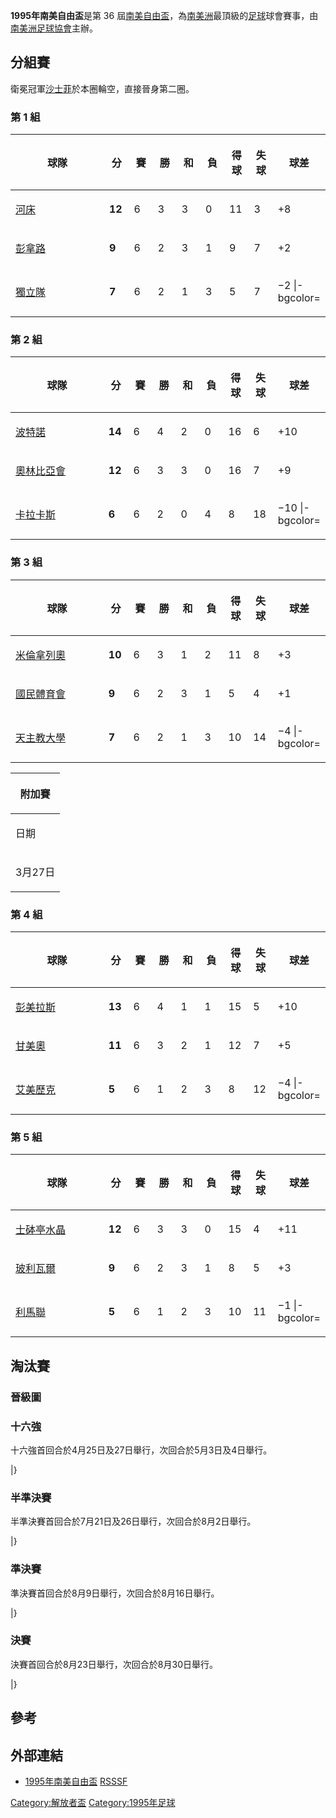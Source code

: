 {{Infobox 國際足球賽事賽季
| tourney_name          = 南美自由盃
| year                  = 1995
| other_titles          = 1995 Copa Libertadores de América
| image                 = 
| size                  = 
| caption               = 
| edition               = 36
| defending_champ_other = {{flagicon|ARG}} [[貝萊斯沙士菲體育會|沙士菲]]
| dates                 = 1995年2月8日–8月30日
| num_teams             = 21 隊
| associations          = 10
| champion_other        = {{flagicon|BRA}} [[甘美奧阿雷格里港足球會|甘美奧]]
| count                 = 2
| second_other          = {{flagicon|COL}} [[民族競技|國民體育會]]
| matches               = 91
| goals                 = 279
| attendance            = 
| top_scorer            = {{flagicon|BRA}} {{link-en|馬里奧·查度|Mário Jardel}}（12 球）
| player                = 
| prevseason            = [[1994年南美自由盃|1994]]
| nextseason            = [[1996年南美自由盃|1996]]
}}

'''1995年南美自由盃'''是第 36 屆[[南美自由盃|南美自由盃]]，為[[南美洲|南美洲]]最頂級的[[足球|足球]]球會賽事，由[[南美洲足球協會|南美洲足球協會]]主辦。

==分組賽==
衛冕冠軍[[貝萊斯沙士菲體育會|沙士菲]]於本圈輪空，直接晉身第二圈。

===第 1 組===
{| class="wikitable" style="text-align: center;"
|-
!width="190"|球隊
!width="25"|分
!width="25"|賽
!width="25"|勝
!width="25"|和
!width="25"|負
!width="25"|得球
!width="25"|失球
!width="25"|球差
|-bgcolor=ccffcc
|style="text-align:left;"|{{flagicon|ARG}} [[河床體育會|河床]]
|'''12'''||6||3||3||0||11||3||+8 
|-bgcolor=#CCFFCC
|style="text-align:left;"|{{flagicon|URU}} [[佩那羅爾足球俱樂部|彭拿路]]
|'''9'''||6||2||3||1||9||7||+2
|-bgcolor=#CCFFCC
|style="text-align:left;"|{{flagicon|ARG}} [[獨立競技俱樂部|獨立隊]]
|'''7'''||6||2||1||3||5||7||−2
|-bgcolor=
|style="text-align:left;"|{{flagicon|URU}} [[塞羅競技俱樂部|切洛]]
|'''4'''||6||1||1||4||5||13||−8
|}

===第 2 組===

{| class="wikitable" style="text-align: center;"
|-
!width="190"|球隊
!width="25"|分
!width="25"|賽
!width="25"|勝
!width="25"|和
!width="25"|負
!width="25"|得球
!width="25"|失球
!width="25"|球差
|-bgcolor=#CCFFCC
|style="text-align:left;"|{{flagicon|PAR}} [[波特諾山丘|波特諾]]
|'''14'''||6||4||2||0||16||6||+10
|-bgcolor=#CCFFCC
|style="text-align:left;"|{{flagicon|PAR}} [[奥林匹亞俱樂部|奧林比亞會]]
|'''12'''||6||3||3||0||16||7||+9
|-bgcolor=#CCFFCC
|style="text-align:left;"|{{flagicon|VEN|1930}} [[加拉加斯足球俱樂部|卡拉卡斯]]
|'''6'''||6||2||0||4||8||18||−10
|-bgcolor=
|style="text-align:left;"|{{flagicon|VEN|1930}} [[圖積蘭奴斯足球會|圖積蘭奴斯]]
|'''1'''||6||0||1||5||8||17||−9
|}

===第 3 組===

{| class="wikitable" style="text-align: center;"
|-
!width="190"|球隊
!width="25"|分
!width="25"|賽
!width="25"|勝
!width="25"|和
!width="25"|負
!width="25"|得球
!width="25"|失球
!width="25"|球差
|-bgcolor=#CCFFCC
|style="text-align:left;"|{{flagicon|COL}} [[百萬富翁足球俱樂部|米倫拿列奧]]
|'''10'''||6||3||1||2||11||8||+3
|-bgcolor=#CCFFCC
|style="text-align:left;"|{{flagicon|COL}} [[民族競技|國民體育會]]
|'''9'''||6||2||3||1||5||4||+1
|-bgcolor=#CCFFCC
|style="text-align:left;"|{{flagicon|CHI}} [[天主教大學競技俱樂部|天主教大學]]
|'''7'''||6||2||1||3||10||14||−4
|-bgcolor=
|style="text-align:left;"|{{flagicon|CHI}} [[智利大學足球俱樂部|智利大學]]
|'''7'''||6||2||1||3||7||7||0
|}

{| class="wikitable"
!colspan=5|附加賽
|-
! 日期 !! 城市 !! 主隊 !! 分數 !! 客隊
|- align=center bgcolor=#F5FAFF
|3月27日
|[[聖地亞哥-德智利|聖地亞哥]]
|style="text-align:right;"|[[智利大學足球俱樂部|智利大學]] {{flagicon|CHI}}
|1–4
|style="text-align:left;"|{{flagicon|CHI}} [[天主教大學競技俱樂部|天主教大學]]
|}

===第 4 組===

{| class="wikitable" style="text-align: center;"
|-
!width="190"|球隊
!width="25"|分
!width="25"|賽
!width="25"|勝
!width="25"|和
!width="25"|負
!width="25"|得球
!width="25"|失球
!width="25"|球差
|-bgcolor=#CCFFCC
|style="text-align:left;"|{{flagicon|BRA}} [[彭美拉斯足球會|彭美拉斯]]
|'''13'''||6||4||1||1||15||5||+10
|-bgcolor=#CCFFCC
|style="text-align:left;"|{{flagicon|BRA}} [[甘美奧阿雷格里港足球會|甘美奧]]
|'''11'''||6||3||2||1||12||7||+5
|-bgcolor=#CCFFCC
|style="text-align:left;"|{{flagicon|ECU}} [[埃梅萊克體育俱樂部|艾美歷克]]
|'''5'''||6||1||2||3||8||12||−4
|-bgcolor=
|style="text-align:left;"|{{flagicon|ECU}} [[國家體育會|國家體育會]]
|'''4'''||6||1||1||4||3||14||−11
|}

===第 5 組===

{| class="wikitable" style="text-align: center;"
|-
!width="190"|球隊
!width="25"|分
!width="25"|賽
!width="25"|勝
!width="25"|和
!width="25"|負
!width="25"|得球
!width="25"|失球
!width="25"|球差
|-bgcolor=#CCFFCC
|style="text-align:left;"|{{flagicon|PER}} [[士砵亭水晶|士砵亭水晶]]
|'''12'''||6||3||3||0||15||4||+11
|-bgcolor=#CCFFCC
|style="text-align:left;"|{{flagicon|BOL}} [[玻利瓦爾俱樂部|玻利瓦爾]]
|'''9'''||6||2||3||1||8||5||+3
|-bgcolor=#CCFFCC
|style="text-align:left;"|{{flagicon|PER}} [[利馬聯|利馬聯]]
|'''5'''||6||1||2||3||10||11||−1
|-bgcolor=
|style="text-align:left;"|{{flagicon|BOL}} [[喬治維爾斯特爾曼俱樂部|威斯特曼]]
|'''5'''||6||1||2||3||6||19||−13
|}

==淘汰賽==

===晉級圖===
{{16TeamBracket-2Leg | RD1=十六強
| RD2=半準決賽
| RD3=準決賽
| RD4=決賽
| group1=
| group2=
| group3=
| RD1-team01={{flagicon|ECU}} '''[[埃梅萊克體育俱樂部|艾美歷克]]'''{{pso}}
| RD1-score01-1=2
| RD1-score01-2=0
| RD1-score01-agg=2 {{small|(5)}}
| RD1-team02={{flagicon|PAR}} [[波特諾山丘|波特諾]]
| RD1-score02-1=0
| RD1-score02-2=2
| RD1-score02-agg=2 {{small|(4)}}
| RD1-team03={{flagicon|VEN}} [[加拉加斯足球俱樂部|卡拉卡斯]]
| RD1-score03-1=2
| RD1-score03-2=3
| RD1-score03-agg=5
| RD1-team04={{flagicon|PER}} '''[[士砵亭水晶|士砵亭水晶]]
| RD1-score04-1=2
| RD1-score04-2=6
| RD1-score04-agg=8
| RD1-team05={{flagicon|PAR}} [[奥林匹亞俱樂部|奧林比亞會]]
| RD1-score05-1=0
| RD1-score05-2=0
| RD1-score05-agg=0
| RD1-team06={{flagicon|BRA}} '''[[甘美奧阿雷格里港足球會|甘美奧]]
| RD1-score06-1=3
| RD1-score06-2=2
| RD1-score06-agg=5
| RD1-team07={{flagicon|BOL}} [[玻利瓦爾俱樂部|玻利瓦爾]]
| RD1-score07-1=1
| RD1-score07-2=0
| RD1-score07-agg=1
| RD1-team08={{flagicon|BRA}} '''[[彭美拉斯足球會|彭美拉斯]]
| RD1-score08-1=0
| RD1-score08-2=3
| RD1-score08-agg=3
| RD1-team09={{flagicon|COL}} '''[[民族競技|國民體育會]]
| RD1-score09-1=3
| RD1-score09-2=3
| RD1-score09-agg=6
| RD1-team10={{flagicon|URU}} [[佩那羅爾足球俱樂部|彭拿路]]
| RD1-score10-1=1
| RD1-score10-2=1
| RD1-score10-agg=2
| RD1-team11={{flagicon|PER}} [[利馬聯|利馬聯]]
| RD1-score11-1=1
| RD1-score11-2=0
| RD1-score11-agg=1
| RD1-team12={{flagicon|COL}} '''[[百萬富翁足球俱樂部|米倫拿列奧]]
| RD1-score12-1=1
| RD1-score12-2=2
| RD1-score12-agg=3
| RD1-team13={{flagicon|CHL}} [[天主教大學競技俱樂部|天主教大學]]
| RD1-score13-1=2
| RD1-score13-2=1
| RD1-score13-agg=3
| RD1-team14={{flagicon|ARG}} '''[[河床體育會|河床]]
| RD1-score14-1=1
| RD1-score14-2=3
| RD1-score14-agg=4
| RD1-team15={{flagicon|ARG}} [[獨立競技俱樂部|獨立隊]]
| RD1-score15-1=0
| RD1-score15-2=2
| RD1-score15-agg=2
| RD1-team16={{flagicon|ARG}} '''[[貝萊斯沙士菲體育會|沙士菲]]
| RD1-score16-1=3
| RD1-score16-2=2
| RD1-score16-agg=5
| RD2-team01={{flagicon|ECU}} '''[[埃梅萊克體育俱樂部|艾美歷克]]
| RD2-score01-1=3
| RD2-score01-2=1
| RD2-score01-agg=4
| RD2-team02={{flagicon|PER}} [[士砵亭水晶|士砵亭水晶]]
| RD2-score02-1=1
| RD2-score02-2=1
| RD2-score02-agg=2
| RD2-team03={{flagicon|BRA}} '''[[甘美奧阿雷格里港足球會|甘美奧]]
| RD2-score03-1=5
| RD2-score03-2=1
| RD2-score03-agg=6
| RD2-team04={{flagicon|BRA}} [[彭美拉斯足球會|彭美拉斯]]
| RD2-score04-1=0
| RD2-score04-2=5
| RD2-score04-agg=5
| RD2-team05={{flagicon|COL}} '''[[民族競技|國民體育會]]
| RD2-score05-1=2
| RD2-score05-2=1
| RD2-score05-agg=3
| RD2-team06={{flagicon|COL}} [[百萬富翁足球俱樂部|米倫拿列奧]]
| RD2-score06-1=1
| RD2-score06-2=1
| RD2-score06-agg=2
| RD2-team07={{flagicon|ARG}} '''[[河床體育會|河床]]'''{{pso}}
| RD2-score07-1=1
| RD2-score07-2=0
| RD2-score07-agg=1 {{small|(5)}}
| RD2-team08={{flagicon|ARG}} [[貝萊斯沙士菲體育會|沙士菲]]
| RD2-score08-1=1
| RD2-score08-2=0
| RD2-score08-agg=1 {{small|(3)}}
| RD3-team01={{flagicon|ECU}} [[埃梅萊克體育俱樂部|艾美歷克]]
| RD3-score01-1=0
| RD3-score01-2=0
| RD3-score01-agg=0
| RD3-team02={{flagicon|BRA}} '''[[甘美奧阿雷格里港足球會|甘美奧]]
| RD3-score02-1=0
| RD3-score02-2=2
| RD3-score02-agg=2
| RD3-team03={{flagicon|COL}} '''[[民族競技|國民體育會]]'''{{pso}}
| RD3-score03-1=1
| RD3-score03-2=0
| RD3-score03-agg=1 {{small|(8)}}
| RD3-team04={{flagicon|ARG}} [[河床體育會|河床]]
| RD3-score04-1=0
| RD3-score04-2=1
| RD3-score04-agg=1 {{small|(7)}}
| RD4-team01={{flagicon|BRA}} '''[[甘美奧阿雷格里港足球會|甘美奧]]
| RD4-score01-1=3
| RD4-score01-2=1
| RD4-score01-agg=4
| RD4-team02={{flagicon|COL}} [[民族競技|國民體育會]]
| RD4-score02-1=1
| RD4-score02-2=1
| RD4-score02-agg=2
}}

===十六強===
十六強首回合於4月25日及27日舉行，次回合於5月3日及4日舉行。

{{TwoLeg start}}
{{TwoLegResult|[[奥林匹亞俱樂部|奧林比亞會]]|PAR| 0–5 |'''[[甘美奧阿雷格里港足球會|甘美奧]]'''|BRA| 0–3 | 0–2 }}
{{TwoLegResult|'''[[埃梅萊克體育俱樂部|艾美歷克]]'''|ECU| 2–2{{pso|5–4}} |[[波特諾山丘|波特諾]]|PAR| 2–0 | 0–2 }}
{{TwoLegResult|[[利馬聯|利馬聯]]|PER| 1–3 |'''[[百萬富翁足球俱樂部|米倫拿列奧]]'''|COL| 1–1 | 0–2 }}
{{TwoLegResult|[[加拉加斯足球俱樂部|卡拉卡斯]]|VEN| 5–8 |'''[[士砵亭水晶|士砵亭水晶]]'''|PER| 2–2 | 3–6 }}
{{TwoLegResult|[[玻利瓦爾俱樂部|玻利瓦爾]]|BOL| 1–3|'''[[彭美拉斯足球會|彭美拉斯]]'''|BRA| 1–0 | 0–3 }}
{{TwoLegResult|'''[[民族競技|國民體育會]]'''|COL| 6–2 |[[佩那羅爾足球俱樂部|彭拿路]]|URU| 3–1 | 3–1}}
{{TwoLegResult|[[獨立競技俱樂部|獨立隊]]|ARG| 2–5 |'''[[貝萊斯沙士菲體育會|沙士菲]]'''|ARG| 0–3 | 2–2 }}
{{TwoLegResult|[[天主教大學競技俱樂部|天主教大學]]|CHI| 3–4 |'''[[河床體育會|河床]]'''|ARG| 2–1 | 1–3 }}
|}

===半準決賽===
半準決賽首回合於7月21日及26日舉行，次回合於8月2日舉行。

{{TwoLeg start}}
{{TwoLegResult|'''[[河床體育會|河床]]'''|ARG| 1–1{{pso|5–3}} |[[貝萊斯沙士菲體育會|沙士菲]]|ARG| 1–1 | 0–0 }}
{{TwoLegResult|'''[[甘美奧阿雷格里港足球會|甘美奧]]'''|BRA| 6–5 |[[彭美拉斯足球會|彭美拉斯]]|BRA| 5–0 | 1–5}}
{{TwoLegResult|'''[[埃梅萊克體育俱樂部|艾美歷克]]'''|ECU| 4–2 |[[士砵亭水晶|士砵亭水晶]]|PER| 3–1 | 1–1 }}
{{TwoLegResult|'''[[民族競技|國民體育會]]'''|COL| 3–2 |[[百萬富翁足球俱樂部|米倫拿列奧]]|COL| 2–1 | 1–1 }}
|}

===準決賽===
準決賽首回合於8月9日舉行，次回合於8月16日舉行。

{{TwoLeg start}}
{{TwoLegResult|'''[[民族競技|國民體育會]]'''|COL| 1–1{{pso|8–7}} |[[河床體育會|河床]]|ARG| 1–0 | 0–1 }}
{{TwoLegResult|[[埃梅萊克體育俱樂部|艾美歷克]]|ECU| 0–2 |'''[[甘美奧阿雷格里港足球會|甘美奧]]'''|BRA| 0–0 | 0–2}}
|}

===決賽===
決賽首回合於8月23日舉行，次回合於8月30日舉行。

{{TwoLeg start}}
{{TwoLegResult|'''[[甘美奧阿雷格里港足球會|甘美奧]]'''|BRA| 4–2 |[[民族競技|國民體育會]]|COL| 3–1 | 1–1 }}
|}

==參考==
{{reflist}}

==外部連結==
*[http://rsssf.com/sacups/copa95.html 1995年南美自由盃]{{Wayback|url=http://rsssf.com/sacups/copa95.html |date=20200711033453 }} [[RSSSF|RSSSF]]

{{歷屆南美解放者盃}}

[[Category:解放者盃|Category:解放者盃]]
[[Category:1995年足球|Category:1995年足球]]